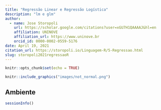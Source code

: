 ```yaml
---
title: "Regressão Linear e Regressão Logística"
description: "lm e glm"
author:
  - name: Jose Storopoli
    url: https://scholar.google.com/citations?user=xGU7H1QAAAAJ&hl=en
    affiliation: UNINOVE
    affiliation_url: https://www.uninove.br
    orcid_id: 0000-0002-0559-5176
date: April 19, 2021
citation_url: https://storopoli.io/Linguagem-R/5-Regressao.html
slug: storopoli2021regressaoR
---
```


```r
knitr::opts_chunk$set(echo = TRUE)
```

<link rel="stylesheet" href="https://cdn.rawgit.com/jpswalsh/academicons/master/css/academicons.min.css"/>

```r
knitr::include_graphics("images/not_normal.png")
```


## Ambiente

```r
sessionInfo()
```
